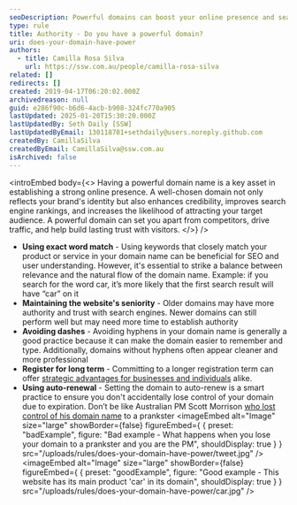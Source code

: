```yaml
---
seoDescription: Powerful domains can boost your online presence and search engine rankings by using exact word matches, maintaining seniority, avoiding dashes, and enabling auto-renewal.
type: rule
title: Authority - Do you have a powerful domain?
uri: does-your-domain-have-power
authors:
  - title: Camilla Rosa Silva
    url: https://ssw.com.au/people/camilla-rosa-silva
related: []
redirects: []
created: 2019-04-17T06:20:02.000Z
archivedreason: null
guid: e286f90c-b6d6-4acb-b908-324fc770a905
lastUpdated: 2025-01-20T15:30:20.000Z
lastUpdatedBy: Seth Daily [SSW]
lastUpdatedByEmail: 130118701+sethdaily@users.noreply.github.com
createdBy: CamillaSilva
createdByEmail: CamillaSilva@ssw.com.au
isArchived: false
---
```


<introEmbed
  body={<>
Having a powerful domain name is a key asset in establishing a strong online presence. A well-chosen domain not only reflects your brand's identity but also enhances credibility, improves search engine rankings, and increases the likelihood of attracting your target audience. A powerful domain can set you apart from competitors, drive traffic, and help build lasting trust with visitors.
  </>}
/>
* **Using exact word match** - Using keywords that closely match your product or service in your domain name can be beneficial for SEO and user understanding. However, it's essential to strike a balance between relevance and the natural flow of the domain name. Example: if you search for the word car, it’s more likely that the first search result will have “car” on it
* **Maintaining the website's seniority** - Older domains may have more authority and trust with search engines. Newer domains can still perform well but may need more time to establish authority
* **Avoiding dashes** - Avoiding hyphens in your domain name is generally a good practice because it can make the domain easier to remember and type. Additionally, domains without hyphens often appear cleaner and more professional
* **Register for long term** - Committing to a longer registration term can offer [strategic advantages for businesses and individuals](/register-your-domain-for-a-long-time) alike.
* **Using auto-renewal** - Setting the domain to auto-renew is a smart practice to ensure you don't accidentally lose control of your domain due to expiration. Don’t be like Australian PM Scott Morrison [who lost control of his domain name](https://www.sbs.com.au/news/pm-s-website-taken-over-by-troll-plays-loop-of-scotty-doesn-t-know) to a prankster
<imageEmbed
  alt="Image"
  size="large"
  showBorder={false}
  figureEmbed={ {
    preset: "badExample",
    figure: "Bad example - What happens when you lose your domain to a prankster and you are the PM",
    shouldDisplay: true
  } }
  src="/uploads/rules/does-your-domain-have-power/tweet.jpg"
/>
<imageEmbed
  alt="Image"
  size="large"
  showBorder={false}
  figureEmbed={ {
    preset: "goodExample",
    figure: "Good example - This website has its main product 'car' in its domain",
    shouldDisplay: true
  } }
  src="/uploads/rules/does-your-domain-have-power/car.jpg"
/>
